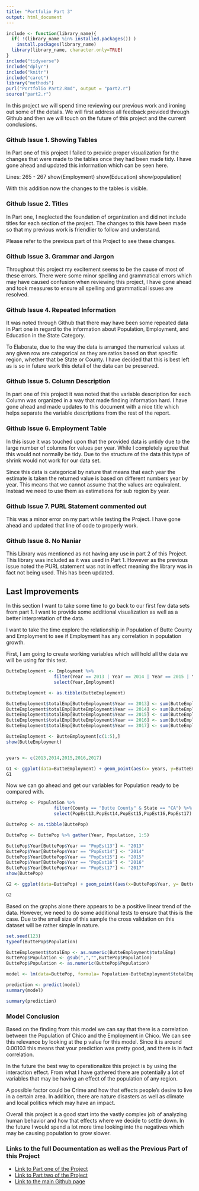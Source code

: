 ```yaml
---
title: "Portfolio Part 3"
output: html_document
---
```


```r
include <- function(library_name){
  if( !(library_name %in% installed.packages()) )
    install.packages(library_name) 
  library(library_name, character.only=TRUE)
}
include("tidyverse")
include("dplyr")
include("knitr")
include("caret")
library("methods")
purl("Portfolio Part2.Rmd", output = "part2.r")
source("part2.r")
```

In this project we will spend time reviewing our previous work and ironing out some of the details. We will first address all feedback provided through Github and then we will touch on the future of this project and the current conclusions.


### Github Issue 1. Showing Tables

In Part one of this project I failed to provide proper visualization for the changes that were made to the tables once they had been made tidy. I have gone ahead and updated this information which can be seen here.

Lines: 265 - 267 show(Employment) show(Education) show(population)

With this addition now the changes to the tables is visible.

### Github Issue 2. Titles

In Part one, I neglected the foundation of organization and did not include titles for each section of the project. The changes to this have been made so that my previous work is friendlier to follow and understand.

Please refer to the previous part of this Project to see these changes.

### Github Issue 3. Grammar and Jargon

Throughout this project my excitement seems to be the cause of most of these errors. There were some minor spelling and grammatical errors which may have caused confusion when reviewing this project, I have gone ahead and took measures to ensure all spelling and grammatical issues are resolved.

### Github Issue 4. Repeated Information

It was noted through Github that there may have been some repeated data in Part one in regard to the information about Population, Employment, and Education in the State Category.

To Elaborate, due to the way the data is arranged the numerical values at any given row are categorical as they are ratios based on that specific region, whether that be State or County. I have decided that this is best left as is so in future work this detail of the data can be preserved.

### Github Issue 5. Column Description

In part one of this project it was noted that the variable description for each Column was organized in a way that made finding information hard. I have gone ahead and made updates to this document with a nice title which helps separate the variable descriptions from the rest of the report.

### Github Issue 6. Employment Table

In this issue it was touched upon that the provided data is untidy due to the large number of columns for values per year. While I completely agree that this would not normally be tidy. Due to the structure of the data this type of shrink would not work for our data set.

Since this data is categorical by nature that means that each year the estimate is taken the returned value is based on different numbers year by year. This means that we cannot assume that the values are equivalent. Instead we need to use them as estimations for sub region by year.

### Github Issue 7. PURL Statement commented out

This was a minor error on my part while testing the Project. I have gone ahead and updated that line of code to properly work.

### Github Issue 8. No Naniar

This Library was mentioned as not having any use in part 2 of this Project. This library was included as it was used in Part 1. However as the previous issue noted the PURL statement was not in effect meaning the library was in fact not being used. This has been updated.

## Last Improvements

In this section I want to take some time to go back to our first few data sets from part 1. I want to provide some additional visualization as well as a better interpretation of the data.

I want to take the time explore the relationship in Population of Butte County and Employment to see if Employment has any correlation in population growth.

First, I am going to create working variables which will hold all the data we will be using for this test.
```r

ButteEmployment <- Employment %>%
                  filter(Year == 2013 | Year == 2014 | Year == 2015 | Year == 2016 | Year == 2017) %>%
                  select(Year,Employment)

ButteEmployment <- as.tibble(ButteEmployment)

ButteEmployment$totalEmp[ButteEmployment$Year == 2013] <- sum(ButteEmployment$Employment[ButteEmployment$Year == 2013])
ButteEmployment$totalEmp[ButteEmployment$Year == 2014] <- sum(ButteEmployment$Employment[ButteEmployment$Year == 2014])
ButteEmployment$totalEmp[ButteEmployment$Year == 2015] <- sum(ButteEmployment$Employment[ButteEmployment$Year == 2015])
ButteEmployment$totalEmp[ButteEmployment$Year == 2016] <- sum(ButteEmployment$Employment[ButteEmployment$Year == 2016])
ButteEmployment$totalEmp[ButteEmployment$Year == 2017] <- sum(ButteEmployment$Employment[ButteEmployment$Year == 2017])

ButteEmployment <- ButteEmployment[c(1:5),]
show(ButteEmployment)


years <- c(2013,2014,2015,2016,2017)

G1 <- ggplot(data=ButteEmployment) + geom_point(aes(x= years, y=ButteEmployment$totalEmp, fill = ButteEmployment$Year))
G1


```

Now we can go ahead and get our variables for Population ready to be compared with.

```r

ButtePop <- Population %>%
                  filter(County == "Butte County" & State == "CA") %>%
                  select(PopEst13,PopEst14,PopEst15,PopEst16,PopEst17)

ButtePop <- as.tibble(ButtePop)

ButtePop <- ButtePop %>% gather(Year, Population, 1:5)

ButtePop$Year[ButtePop$Year == "PopEst13"] <- "2013"
ButtePop$Year[ButtePop$Year == "PopEst14"] <- "2014"
ButtePop$Year[ButtePop$Year == "PopEst15"] <- "2015"
ButtePop$Year[ButtePop$Year == "PopEst16"] <- "2016"
ButtePop$Year[ButtePop$Year == "PopEst17"] <- "2017"
show(ButtePop)

G2 <- ggplot(data=ButtePop) + geom_point((aes(x=ButtePop$Year, y= ButtePop$Population)))

G2

```

Based on the graphs alone there appears to be a positive linear trend of the data. However, we need to do some additional tests to ensure that this is the case. Due to the small size of this sample the cross validation on this dataset will be rather simple in nature.

```r


set.seed(123)
typeof(ButtePop$Population)

ButteEmployment$totalEmp <- as.numeric(ButteEmployment$totalEmp)
ButtePop$Population <- gsub(",","",ButtePop$Population)
ButtePop$Population <- as.numeric(ButtePop$Population)

model <- lm(data=ButtePop, formula= Population~ButteEmployment$totalEmp)

prediction <- predict(model)
summary(model)

summary(prediction)

```

### Model Conclusion

Based on the finding from this model we can say that there is a correlation between the Population of Chico and the Employment in Chico. We can see this relevance by looking at the p value for this model. Since it is around 0.00103 this means that your prediction was pretty good, and there is in fact correlation.

In the future the best way to operationalize this project is by using the interaction effect. From what I have gathered there are potentially a lot of variables that may be having an effect of the population of any region.

A possible factor could be Crime and how that effects people's desire to live in a certain area. In addition, there are nature disasters as well as climate and local politics which may have an impact.

Overall this project is a good start into the vastly complex job of analyzing human behavior and how that effects where we decide to settle down. In the future I would spend a lot more time looking into the negatives which may be causing population to grow slower.

### Links to the full Documentation as well as the Previous Part of this Project

* [Link to Part one of the Project](https://introdsci.github.io/DataScience-rtresendez/part1.html)
* [Link to Part two of the Project](https://introdsci.github.io/DataScience-rtresendez/part2.html)
* [Link to the main Github page](https://github.com/introdsci/DataScience-rtresendez)


